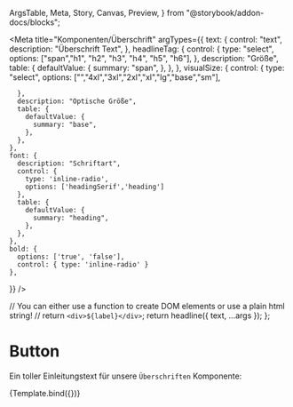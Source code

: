   ArgsTable,
  Meta,
  Story,
  Canvas,
  Preview,
} from "@storybook/addon-docs/blocks";


<Meta
  title="Komponenten/Überschrift"
  argTypes={{
    text: {
      control: "text",
      description: "Überschrift Text",
    },
    headlineTag: {
      control: {
        type: "select",
        options: ["span","h1", "h2", "h3", "h4", "h5", "h6"],
      },
      description: "Größe",
      table: {
        defaultValue: {
          summary: "span",
        },
      },
    },
    visualSize: {
      control: {
        type: "select",
        options: ["","4xl","3xl","2xl","xl","lg","base","sm"],
       
      },
      description: "Optische Größe",
      table: {
        defaultValue: {
          summary: "base",
        },
      },
    },
    font: {
      description: "Schriftart",
      control: {
        type: 'inline-radio',
        options: ['headingSerif','heading']
      },
      table: {
        defaultValue: {
          summary: "heading",
        },
      },
    },
    bold: {
      options: ['true', 'false'],
      control: { type: 'inline-radio' }
    },
  }}
/>

  // You can either use a function to create DOM elements or use a plain html string!
  // return `<div>${label}</div>`;
  return headline({ text, ...args }); 
};

# Button

Ein toller Einleitungstext für unsere `Überschriften` Komponente:

<Preview withToolbar>
  <Story
    name="h1"
    args={{
      headlineTag: "h1",
      visualSize: "base",
      font:"heading",
      text: "Das ist eine wirklich sehr lange Headline die kein Ende zu finden scheint",
      bold: "false",
    }}
  >
    {Template.bind({})}
  </Story>
</Preview>

<ArgsTable story="h1" />
